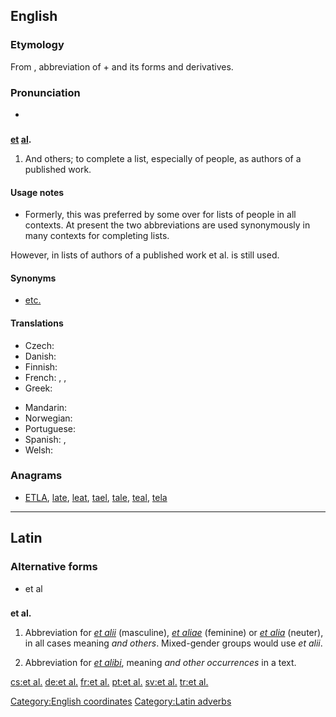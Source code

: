 ==English==

===Etymology===
From {{etyl|la|en}}, abbreviation of {{term|et||lang=la|and}} + {{term|alius|alii|lang=la|others}} and its forms and derivatives.

===Pronunciation===
* {{IPA|/etˈɑl/}}

==={{abbreviation}}===
'''[[et]] [[al]].'''

# And others; to complete a list, especially of people, as authors of a published work.

====Usage notes====
* Formerly, this was preferred by some over {{term|etc.}} for lists of people in all contexts. At present the two abbreviations are used synonymously in many contexts for completing lists.
However, in lists of authors of a published work et al. is still used.

====Synonyms====
* [[etc.]]

====Translations====
{{trans-top|“and others”}}
* Czech: {{t|cs|a další}}
* Danish: {{t|da|og andre}}
* Finnish: {{t|fi|ynnä muut}}
* French: {{t+|fr|et al.}}, {{t+|fr|et coll.}}, {{t-|fr|& cie}}
* Greek: {{t|el|κ.ά.|tr=k.á.|sc=Grek}}
{{trans-mid}}
* Mandarin: {{t-|cmn|等等|sc=Hani}}
* Norwegian: {{t|no|og andre}}
* Portuguese: {{t|pt|e outros}}
* Spanish: {{t|es|y otros|m|p}}, {{t|es|y otras|f|p}}
* Welsh: {{t|cy|ac eraill|xs=Welsh}}
{{trans-bottom}}

===Anagrams===
* [[ETLA#English|ETLA]], [[late#English|late]], [[leat#English|leat]], [[tael#English|tael]], [[tale#English|tale]], [[teal#English|teal]], [[tela#English|tela]]

[[Category:English coordinates]]

----

==Latin==

===Alternative forms===
* et al

==={{abbreviation|Latin}}===
'''et al.'''

# {{context|adverb}} Abbreviation for ''[[et alii#Latin|et alii]]'' (masculine), ''[[et aliae#Latin|et aliae]]'' (feminine) or ''[[et alia#Latin|et alia]]'' (neuter), in all cases meaning ''and others''.  Mixed-gender groups would use ''et alii''.
# {{context|adverb}} Abbreviation for ''[[et alibi]]'', meaning ''and other occurrences'' in a text.

[[Category:Latin adverbs]]

[[cs:et al.]]
[[de:et al.]]
[[fr:et al.]]
[[pt:et al.]]
[[sv:et al.]]
[[tr:et al.]]